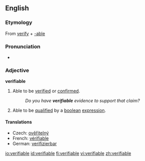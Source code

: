 ==English==
===Etymology===
From [[verify]] + [[-able]]

===Pronunciation===
*{{audio|en-us-verifiable.ogg|Audio (US)}}

===Adjective===
'''verifiable'''
#Able to be [[verified]] or [[confirmed]].
#:''Do you have '''verifiable''' evidence to support that claim?''
#Able to be [[qualified]] by a [[boolean]] [[expression]].

====Translations====
{{trans-top|able to be verified}}
*Czech: [[ověřitelný]] {{m}}
*French: [[vérifiable]]
*German: [[verifizierbar]]
{{trans-mid}}
{{trans-bottom}}

[[io:verifiable]]
[[id:verifiable]]
[[fi:verifiable]]
[[vi:verifiable]]
[[zh:verifiable]]